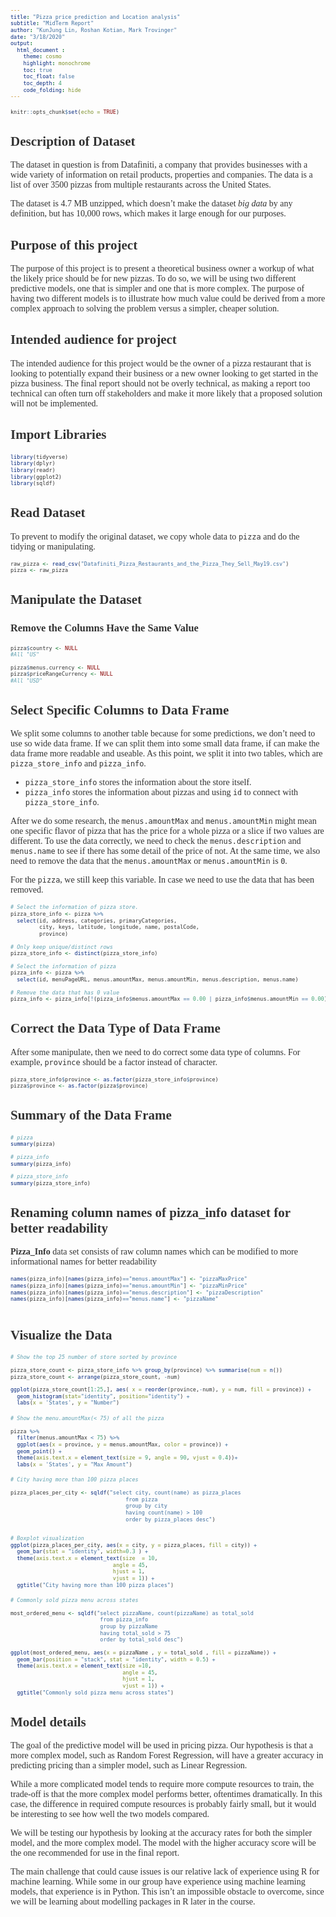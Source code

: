 ```yaml
---
title: "Pizza price prediction and Location analysis"
subtitle: "MidTerm Report"
author: "KunJung Lin, Roshan Kotian, Mark Trovinger"
date: "3/18/2020"
output: 
  html_document : 
    theme: cosmo
    highlight: monochrome
    toc: true
    toc_float: false
    toc_depth: 4
    code_folding: hide
---
```


<style>
body, h1, h2, h3, h4 {
    font-family: "Bookman", serif;
}

body {
    color: #333333;
}
a, a:hover {
    color: red;
}
pre {
    font-size: 10px;
}
</style>

```r
knitr::opts_chunk$set(echo = TRUE)
```

## Description of Dataset
The dataset in question is from Datafiniti, a company that provides businesses with a wide variety of information on retail products, properties and companies. The data is a list of over 3500 pizzas from multiple restaurants across the United States. 

The dataset is 4.7 MB unzipped, which doesn’t make the dataset *big data* by any definition, but has 10,000 rows, which makes it large enough for our purposes.  

## Purpose of this project
The purpose of this project is to present a theoretical business owner a workup of what the likely price should be for new pizzas. To do so, we will be using two different predictive models, one that is simpler and one that is more complex. The purpose of having two different models is to illustrate how much value could be derived from a more complex approach to solving the problem versus a simpler, cheaper solution.

## Intended audience for project
The intended audience for this project would be the owner of a pizza restaurant that is looking to potentially expand their business or a new owner looking to get started in the pizza business. The final report should not be overly technical, as making a report too technical can often turn off stakeholders and make it more likely that a proposed solution will not be implemented. 

## Import Libraries
```r
library(tidyverse)
library(dplyr)
library(readr)
library(ggplot2)
library(sqldf)
```

## Read Dataset
To prevent to modify the original dataset, we copy whole data to `pizza` and do the tidying or manipulating.
```r
raw_pizza <- read_csv("Datafiniti_Pizza_Restaurants_and_the_Pizza_They_Sell_May19.csv")
pizza <- raw_pizza
```

## Manipulate the Dataset
### Remove the Columns Have the Same Value
```r
pizza$country <- NULL
#All "US"

pizza$menus.currency <- NULL
pizza$priceRangeCurrency <- NULL
#All "USD"
```

## Select Specific Columns to Data Frame
We split some columns to another table because for some predictions, we don't need to use so wide data frame. 
If we can split them into some small data frame, if can make the data frame more readable and useable.
As this point, we split it into two tables, which are `pizza_store_info` and `pizza_info`.

* `pizza_store_info` stores the information about the store itself.
* `pizza_info` stores the information about pizzas and using `id` to connect with `pizza_store_info`.

After we do some research, the `menus.amountMax` and `menus.amountMin` might mean one specific flavor of pizza that has the price for a whole pizza or a slice if two values are different. 
To use the data correctly, we need to check the `menus.description` and `menus.name` to see if there has some detail of the price of not.
At the same time, we also need to remove the data that the `menus.amountMax` or `menus.amountMin` is `0`.

For the `pizza`, we still keep this variable. In case we need to use the data that has been removed.
```r
# Select the information of pizza store.
pizza_store_info <- pizza %>% 
  select(id, address, categories, primaryCategories, 
         city, keys, latitude, longitude, name, postalCode, 
         province)

# Only keep unique/distinct rows 
pizza_store_info <- distinct(pizza_store_info)

# Select the information of pizza
pizza_info <- pizza %>% 
  select(id, menuPageURL, menus.amountMax, menus.amountMin, menus.description, menus.name)

# Remove the data that has 0 value
pizza_info <- pizza_info[!(pizza_info$menus.amountMax == 0.00 | pizza_info$menus.amountMin == 0.00),]
```

## Correct the Data Type of Data Frame
After some manipulate, then we need to do correct some data type of columns. 
For example, `province` should be a factor instead of character.
<!--
pizza_store_info $ categories might need do something
-->
```r
pizza_store_info$province <- as.factor(pizza_store_info$province)
pizza$province <- as.factor(pizza$province)

```
## Summary of the Data Frame
```r
# pizza
summary(pizza)

# pizza_info
summary(pizza_info)

# pizza_store_info
summary(pizza_store_info)
```

## Renaming column names of pizza_info dataset for better readability
**Pizza_Info** data set consists of raw column names which can be modified to more informational names for better readability
```r

names(pizza_info)[names(pizza_info)=="menus.amountMax"] <- "pizzaMaxPrice"
names(pizza_info)[names(pizza_info)=="menus.amountMin"] <- "pizzaMinPrice"
names(pizza_info)[names(pizza_info)=="menus.description"] <- "pizzaDescription"
names(pizza_info)[names(pizza_info)=="menus.name"] <- "pizzaName"
  
```


## Visualize the Data
```r
# Show the top 25 number of store sorted by province

pizza_store_count <- pizza_store_info %>% group_by(province) %>% summarise(num = n())
pizza_store_count <- arrange(pizza_store_count, -num)

ggplot(pizza_store_count[1:25,], aes( x = reorder(province,-num), y = num, fill = province)) + 
  geom_histogram(stat="identity", position="identity") +
  labs(x = 'States', y = "Number")

```

```r
# Show the menu.amountMax(< 75) of all the pizza

pizza %>%
  filter(menus.amountMax < 75) %>%
  ggplot(aes(x = province, y = menus.amountMax, color = province)) + 
  geom_point() +
  theme(axis.text.x = element_text(size = 9, angle = 90, vjust = 0.4))+
  labs(x = 'States', y = "Max Amount")
```



```r
# City having more than 100 pizza places

pizza_places_per_city <- sqldf("select city, count(name) as pizza_places
                                    from pizza
                                    group by city
                                    having count(name) > 100
                                    order by pizza_places desc")


# Boxplot visualization
ggplot(pizza_places_per_city, aes(x = city, y = pizza_places, fill = city)) +
  geom_bar(stat = "identity", width=0.3 ) +
  theme(axis.text.x = element_text(size  = 10,
                                angle = 45,
                                hjust = 1,
                                vjust = 1)) +
  ggtitle("City having more than 100 pizza places")

```

```r
# Commonly sold pizza menu across states

most_ordered_menu <- sqldf("select pizzaName, count(pizzaName) as total_sold
                            from pizza_info
                            group by pizzaName
                            having total_sold > 75
                            order by total_sold desc")

ggplot(most_ordered_menu, aes(x = pizzaName , y = total_sold , fill = pizzaName)) +
  geom_bar(position = "stack", stat = "identity", width = 0.5) +
  theme(axis.text.x = element_text(size =10,
                                   angle = 45,
                                   hjust = 1,
                                   vjust = 1)) +
  ggtitle("Commonly sold pizza menu across states")


```

## Model details

The goal of the predictive model will be used in pricing pizza. Our hypothesis is that a more complex model, such as Random Forest Regression, will have a greater accuracy in predicting pricing than a simpler model, such as Linear Regression. 

While a more complicated model tends to require more compute resources to train, the trade-off is that the more complex model performs better, oftentimes dramatically. In this case, the difference in required compute resources is probably fairly small, but it would be interesting to see how well the two models compared.

We will be testing our hypothesis by looking at the accuracy rates for both the simpler model, and the more complex model. The model with the higher accuracy score will be the one recommended for use in the final report.

The main challenge that could cause issues is our relative lack of experience using R for machine learning. While some in our group have experience using machine learning models, that experience is in Python. This isn't an impossible obstacle to overcome, since we will be learning about modelling packages in R later in the course.